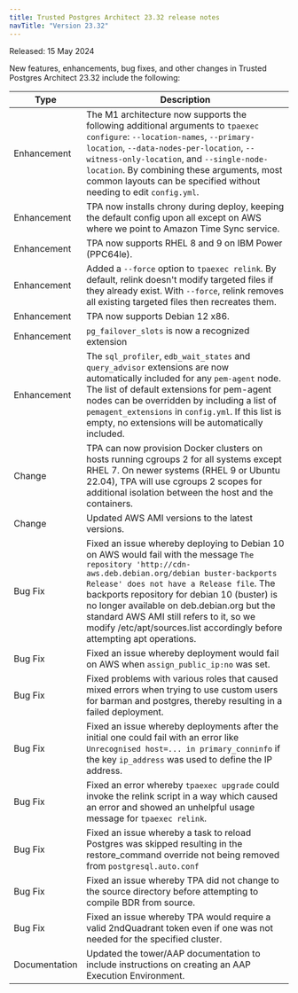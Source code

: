 ```yaml
---
title: Trusted Postgres Architect 23.32 release notes 
navTitle: "Version 23.32"
---
```


Released: 15 May 2024

New features, enhancements, bug fixes, and other changes in Trusted Postgres Architect 23.32 include the following:

| Type          | Description                                                                                                                                                                                                                                                                                                                                                                                                            |
|---------------|------------------------------------------------------------------------------------------------------------------------------------------------------------------------------------------------------------------------------------------------------------------------------------------------------------------------------------------------------------------------------------------------------------------------|
| Enhancement   | The M1 architecture now supports the following additional arguments to `tpaexec configure`:  `--location-names`, `--primary-location`, `--data-nodes-per-location`, `--witness-only-location`, and `--single-node-location`.  By combining these arguments, most common layouts can be specified without needing to edit `config.yml`.                                                                                 |
| Enhancement   | TPA now installs chrony during deploy, keeping the default config upon all except on AWS where we point to Amazon Time Sync service.                                                                                                                                                                                                                                                                                   |
| Enhancement   | TPA now supports RHEL 8 and 9 on IBM Power (PPC64le).                                                                                                                                                                                                                                                                                                                                                                  |
| Enhancement   | Added a `--force` option to `tpaexec relink`. By default, relink doesn't modify targeted files if they already exist. With `--force`, relink removes all existing targeted files then recreates them.                                                                                                                                                                                                                  |
| Enhancement   | TPA now supports Debian 12 x86.                                                                                                                                                                                                                                                                                                                                                                                        |
| Enhancement   | `pg_failover_slots` is now a recognized extension                                                                                                                                                                                                                                                                                                                                                                      |
| Enhancement   | The `sql_profiler`, `edb_wait_states` and `query_advisor` extensions are now automatically included for any `pem-agent` node.  The list of default extensions for pem-agent nodes can be overridden by including a list of `pemagent_extensions` in `config.yml`.  If this list is empty, no extensions will be automatically included.                                                                                |
| Change        | TPA can now provision Docker clusters on hosts running cgroups 2 for all systems except RHEL 7. On newer systems (RHEL 9 or Ubuntu 22.04), TPA will use cgroups 2 scopes for additional isolation between the host and the containers.                                                                                                                                                                                 |
| Change        | Updated AWS AMI versions to the latest versions.                                                                                                                                                                                                                                                                                                                                                                       |
| Bug Fix       | Fixed an issue whereby deploying to Debian 10 on AWS would fail with the message `The repository 'http://cdn-aws.deb.debian.org/debian buster-backports Release' does not have a Release file`. The backports repository for debian 10 (buster) is no longer available on deb.debian.org but the standard AWS AMI still refers to it, so we modify /etc/apt/sources.list accordingly before attempting apt operations. |
| Bug Fix       | Fixed an issue whereby deployment would fail on AWS when `assign_public_ip:no` was set.                                                                                                                                                                                                                                                                                                                                |
| Bug Fix       | Fixed problems with various roles that caused mixed errors when trying to use custom users for barman and postgres, thereby resulting in a failed deployment.                                                                                                                                                                                                                                                          |
| Bug Fix       | Fixed an issue whereby deployments after the initial one could fail with an error like `Unrecognised host=... in primary_conninfo` if the key `ip_address` was used to define the IP address.                                                                                                                                                                                                                          |
| Bug Fix       | Fixed an error whereby `tpaexec upgrade` could invoke the relink script in a way which caused an error and showed an unhelpful usage message for `tpaexec relink`.                                                                                                                                                                                                                                                     |
| Bug Fix       | Fixed an issue whereby a task to reload Postgres was skipped resulting in the restore_command override not being removed from `postgresql.auto.conf`                                                                                                                                                                                                                                                                   |
| Bug Fix       | Fixed an issue whereby TPA did not change to the source directory before attempting to compile BDR from source.                                                                                                                                                                                                                                                                                                        |
| Bug Fix       | Fixed an issue whereby TPA would require a valid 2ndQuadrant token even if one was not needed for the specified cluster.                                                                                                                                                                                                                                                                                                        |
| Documentation | Updated the tower/AAP documentation to include instructions on creating an AAP Execution Environment.                                                                                                                                                                                                                                                                                                                  |
